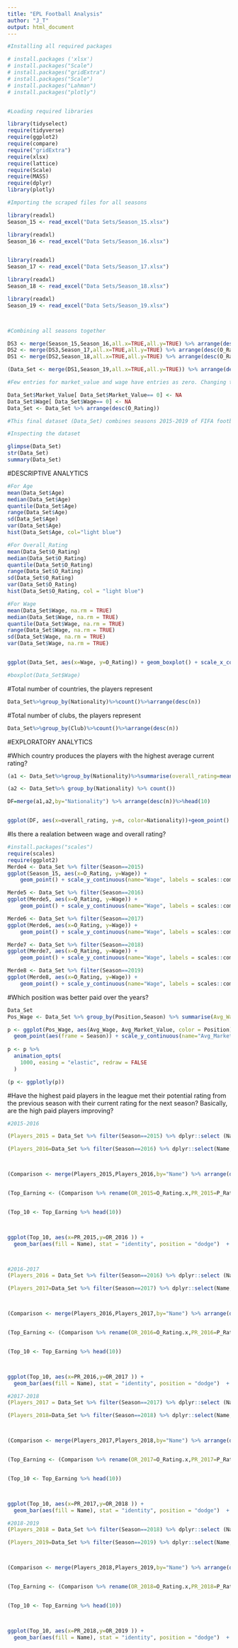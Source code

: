 ```yaml
---
title: "EPL Football Analysis"
author: "J_T"
output: html_document
---
```


```r
#Installing all required packages

# install.packages ('xlsx')
# install.packages("Scale")
# install.packages("gridExtra")
# install.packages("Scale")
# install.packages("Lahman")
# install.packages("plotly")


#Loading required libraries

library(tidyselect)
require(tidyverse)
require(ggplot2)
require(compare)
require("gridExtra")
require(xlsx)
require(lattice)
require(Scale)
require(MASS)
require(dplyr)
library(plotly)

```


```r
#Importing the scraped files for all seasons

library(readxl)
Season_15 <- read_excel("Data Sets/Season_15.xlsx")

library(readxl)
Season_16 <- read_excel("Data Sets/Season_16.xlsx")


library(readxl)
Season_17 <- read_excel("Data Sets/Season_17.xlsx")

library(readxl)
Season_18 <- read_excel("Data Sets/Season_18.xlsx")

library(readxl)
Season_19 <- read_excel("Data Sets/Season_19.xlsx")



#Combining all seasons together

DS3 <- merge(Season_15,Season_16,all.x=TRUE,all.y=TRUE) %>% arrange(desc(O_Rating))
DS2 <- merge(DS3,Season_17,all.x=TRUE,all.y=TRUE) %>% arrange(desc(O_Rating))
DS1 <- merge(DS2,Season_18,all.x=TRUE,all.y=TRUE) %>% arrange(desc(O_Rating))

(Data_Set <- merge(DS1,Season_19,all.x=TRUE,all.y=TRUE)) %>% arrange(desc(O_Rating))

#Few entries for market_value and wage have entries as zero. Changing them to NA to perform na.rm operations

Data_Set$Market_Value[ Data_Set$Market_Value== 0] <- NA
Data_Set$Wage[ Data_Set$Wage== 0] <- NA
Data_Set <- Data_Set %>% arrange(desc(O_Rating))

#This final dataset (Data_Set) combines seasons 2015-2019 of FIFA football statistics aggregated to the player level for 15,000 players.

```

 
 
```r
#Inspecting the dataset

glimpse(Data_Set)
str(Data_Set)
summary(Data_Set)

```

#DESCRIPTIVE ANALYTICS


```r

#For Age
mean(Data_Set$Age)
median(Data_Set$Age)
quantile(Data_Set$Age)
range(Data_Set$Age)
sd(Data_Set$Age)
var(Data_Set$Age)
hist(Data_Set$Age, col="light blue")

#For Overall_Rating
mean(Data_Set$O_Rating)
median(Data_Set$O_Rating)
quantile(Data_Set$O_Rating)
range(Data_Set$O_Rating)
sd(Data_Set$O_Rating)
var(Data_Set$O_Rating)
hist(Data_Set$O_Rating, col = "light blue")

#For Wage
mean(Data_Set$Wage, na.rm = TRUE)
median(Data_Set$Wage, na.rm = TRUE)
quantile(Data_Set$Wage, na.rm = TRUE)
range(Data_Set$Wage, na.rm = TRUE)
sd(Data_Set$Wage, na.rm = TRUE)
var(Data_Set$Wage, na.rm = TRUE)


ggplot(Data_Set, aes(x=Wage, y=O_Rating)) + geom_boxplot() + scale_x_continuous(name="Wage", labels = scales::comma)

#boxplot(Data_Set$Wage)

```

#Total number of countries, the players represent

```r

Data_Set%>%group_by(Nationality)%>%count()%>%arrange(desc(n))

```

#Total number of clubs, the players represent

```r

Data_Set%>%group_by(Club)%>%count()%>%arrange(desc(n))

```

#EXPLORATORY ANALYTICS

#Which country produces the players with the highest average current rating?
```r
(a1 <- Data_Set%>%group_by(Nationality)%>%summarise(overall_rating=mean(O_Rating))%>%arrange(desc(overall_rating)))

(a2 <- Data_Set%>% group_by(Nationality) %>% count())

DF=merge(a1,a2,by="Nationality") %>% arrange(desc(n))%>%head(10)


ggplot(DF, aes(x=overall_rating, y=n, color=Nationality))+geom_point() + labs(x="Average Rating",y= "Total Number of players")

```

#Is there a realation between wage and overall rating? 
```r
#install.packages("scales")
require(scales)
require(ggplot2)
Merde4 <- Data_Set %>% filter(Season==2015)
ggplot(Season_15, aes(x=O_Rating, y=Wage)) + 
    geom_point() + scale_y_continuous(name="Wage", labels = scales::comma)

Merde5 <- Data_Set %>% filter(Season==2016)
ggplot(Merde5, aes(x=O_Rating, y=Wage)) + 
    geom_point() + scale_y_continuous(name="Wage", labels = scales::comma)

Merde6 <- Data_Set %>% filter(Season==2017)
ggplot(Merde6, aes(x=O_Rating, y=Wage)) + 
    geom_point() + scale_y_continuous(name="Wage", labels = scales::comma)

Merde7 <- Data_Set %>% filter(Season==2018)
ggplot(Merde7, aes(x=O_Rating, y=Wage)) + 
    geom_point() + scale_y_continuous(name="Wage", labels = scales::comma)

Merde8 <- Data_Set %>% filter(Season==2019)
ggplot(Merde8, aes(x=O_Rating, y=Wage)) + 
    geom_point() + scale_y_continuous(name="Wage", labels = scales::comma)

```

#Which position was better paid over the years?

```r
Data_Set
Pos_Wage <- Data_Set %>% group_by(Position,Season) %>% summarise(Avg_Wage= mean(Wage,na.rm = TRUE), Avg_Market_Value= mean(Market_Value,na.rm=TRUE)) %>% arrange(desc(Avg_Wage))

p <- ggplot(Pos_Wage, aes(Avg_Wage, Avg_Market_Value, color = Position)) +
  geom_point(aes(frame = Season)) + scale_y_continuous(name="Avg_Market_Value", labels = scales::comma) + scale_x_continuous(name="Avg_Wage", labels = scales::comma)
  
p <- p %>% 
  animation_opts(
    1000, easing = "elastic", redraw = FALSE
  )

(p <- ggplotly(p))

```


#Have the highest paid players in the league met their potential rating from the previous season with their current rating for the next season? Basically, are the high paid players improving? 

```r

#2015-2016

(Players_2015 = Data_Set %>% filter(Season==2015) %>% dplyr::select (Name,O_Rating,P_Rating,Wage) %>% arrange(desc(Wage)))

(Players_2016=Data_Set %>% filter(Season==2016) %>% dplyr::select(Name,O_Rating,P_Rating,Wage) %>% arrange(desc(Wage)))



(Comparison <- merge(Players_2015,Players_2016,by="Name") %>% arrange(desc(Wage.x)))


(Top_Earning <- (Comparison %>% rename(OR_2015=O_Rating.x,PR_2015=P_Rating.x,OR_2016=O_Rating.y,PR_2016=P_Rating.y,Wage_2015=Wage.x,Wage_2016=Wage.y) %>% arrange(desc(Wage_2016))))


(Top_10 <- Top_Earning %>% head(10))



ggplot(Top_10, aes(x=PR_2015,y=OR_2016 )) +
  geom_bar(aes(fill = Name), stat = "identity", position = "dodge")  + expand_limits(x=75,y=50) + labs(x="Potential Rating in 2015", y="Current Rating in 2016") + coord_cartesian(ylim = c(55,100)) + scale_fill_manual(values=c("mediumseagreen", "mediumslateblue","royalblue3", "indianred4","mediumturquoise", "plum4","mediumpurple4","palevioletred3", "mediumspringgreen","mediumvioletred")) 



#2016-2017
(Players_2016 = Data_Set %>% filter(Season==2016) %>% dplyr::select (Name,O_Rating,P_Rating,Wage) %>% arrange(desc(Wage)))

(Players_2017=Data_Set %>% filter(Season==2017) %>% dplyr::select(Name,O_Rating,P_Rating,Wage) %>% arrange(desc(Wage)))



(Comparison <- merge(Players_2016,Players_2017,by="Name") %>% arrange(desc(Wage.x)))


(Top_Earning <- (Comparison %>% rename(OR_2016=O_Rating.x,PR_2016=P_Rating.x,OR_2017=O_Rating.y,PR_2017=P_Rating.y,Wage_2016=Wage.x,Wage_2017=Wage.y) %>% arrange(desc(Wage_2017))))


(Top_10 <- Top_Earning %>% head(10))



ggplot(Top_10, aes(x=PR_2016,y=OR_2017 )) +
  geom_bar(aes(fill = Name), stat = "identity", position = "dodge")  + expand_limits(x=75,y=50) + labs(x="Potential Rating in 2016", y="Current Rating in 2017") + coord_cartesian(ylim = c(55,100)) + scale_fill_manual(values=c("mediumseagreen", "mediumslateblue","royalblue3", "indianred4","mediumturquoise", "plum4","mediumpurple4","palevioletred3", "mediumspringgreen","mediumvioletred"))

#2017-2018
(Players_2017 = Data_Set %>% filter(Season==2017) %>% dplyr::select (Name,O_Rating,P_Rating,Wage) %>% arrange(desc(Wage)))

(Players_2018=Data_Set %>% filter(Season==2018) %>% dplyr::select(Name,O_Rating,P_Rating,Wage) %>% arrange(desc(Wage)))



(Comparison <- merge(Players_2017,Players_2018,by="Name") %>% arrange(desc(Wage.x)))


(Top_Earning <- (Comparison %>% rename(OR_2017=O_Rating.x,PR_2017=P_Rating.x,OR_2018=O_Rating.y,PR_2018=P_Rating.y,Wage_2017=Wage.x,Wage_2018=Wage.y) %>% arrange(desc(Wage_2018))))


(Top_10 <- Top_Earning %>% head(10))



ggplot(Top_10, aes(x=PR_2017,y=OR_2018 )) +
  geom_bar(aes(fill = Name), stat = "identity", position = "dodge")  + expand_limits(x=75,y=50) + labs(x="Potential Rating in 2017", y="Current Rating in 2018") + coord_cartesian(ylim = c(55,100)) + scale_fill_manual(values=c("mediumseagreen", "mediumslateblue","royalblue3", "indianred4","mediumturquoise", "plum4","mediumpurple4","palevioletred3", "mediumspringgreen","mediumvioletred"))

#2018-2019
(Players_2018 = Data_Set %>% filter(Season==2018) %>% dplyr::select (Name,O_Rating,P_Rating,Wage) %>% arrange(desc(Wage)))

(Players_2019=Data_Set %>% filter(Season==2019) %>% dplyr::select(Name,O_Rating,P_Rating,Wage) %>% arrange(desc(Wage)))



(Comparison <- merge(Players_2018,Players_2019,by="Name") %>% arrange(desc(Wage.x)))


(Top_Earning <- (Comparison %>% rename(OR_2018=O_Rating.x,PR_2018=P_Rating.x,OR_2019=O_Rating.y,PR_2019=P_Rating.y,Wage_2018=Wage.x,Wage_2019=Wage.y) %>% arrange(desc(Wage_2019))))


(Top_10 <- Top_Earning %>% head(10))



ggplot(Top_10, aes(x=PR_2018,y=OR_2019 )) +
  geom_bar(aes(fill = Name), stat = "identity", position = "dodge")  + expand_limits(x=75,y=50) + labs(x="Potential Rating in 2018", y="Current Rating in 2019") + coord_cartesian(ylim = c(55,100)) + scale_fill_manual(values=c("mediumseagreen", "mediumslateblue","royalblue3", "indianred4","mediumturquoise", "plum4","mediumpurple4","palevioletred3", "mediumspringgreen","mediumvioletred"))

```                           








